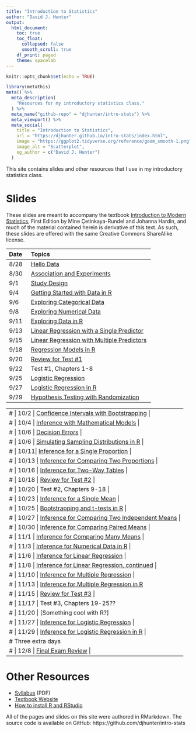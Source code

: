 ```yaml
---
title: "Introduction to Statistics"
author: "David J. Hunter"
output:
  html_document:
    toc: true
    toc_float:
      collapsed: false
      smooth_scroll: true
    df_print: paged
    theme: spacelab
---
```


```r
knitr::opts_chunk$set(echo = TRUE)
```

```r
library(metathis)
meta() %>%
  meta_description(
    "Resources for my introductory statistics class."
  ) %>%
  meta_name("github-repo" = "djhunter/intro-stats") %>%
  meta_viewport() %>%
  meta_social(
    title = "Introduction to Statistics",
    url = "https://djhunter.github.io/intro-stats/index.html",
    image = "https://ggplot2.tidyverse.org/reference/geom_smooth-1.png",
    image_alt = "Scatterplot",
    og_author = c("David J. Hunter")
  )
```

This site contains slides and other resources that I use in my introductory statistics class.

# Slides 

These slides are meant to accompany the textbook [Introduction to Modern Statistics](https://openintro-ims.netlify.app/), First Edition by Mine Çetinkaya-Rundel and Johanna Hardin, and much of the material contained herein is derivative of this text. As such, these slides are offered with the same Creative Commons ShareAlike license.

| Date | Topics |
|:---- |:-------------------------- |
| 8/28 | [Hello Data](slides/01-hellodata.html) |
| 8/30 | [Association and Experiments](slides/01b-association.html) |
|  9/1 | [Study Design](slides/02-studydesign.html) |
| 9/4 | [Getting Started with Data in R](slides/03-intro_data_R.html) |
| 9/6 | [Exploring Categorical Data](slides/04-catdata.html) 
| 9/8 | [Exploring Numerical Data](slides/05-numdata.html) |
| 9/11 | [Exploring Data in R](slides/06b-explore_data_R.html) |
| 9/13 | [Linear Regression with a Single Predictor](slides/07a-lin_regression.html) |
| 9/15 | [Linear Regression with Multiple Predictors](slides/08-multi_regression.html) |
| 9/18 | [Regression Models in R](slides/8b-regression_R.html) |
| 9/20 |  [Review for Test #1](slides/08c-test1review.html) |
| 9/22 | Test #1, Chapters 1-8 |
| 9/25 | [Logistic Regression](slides/09-logit_regression.html) |
| 9/27 | [Logistic Regression in R](slides/09b-logit_reg_R.html) |
| 9/29 | [Hypothesis Testing with Randomization](slides/11-hypoth_random.html) |

---
# | 10/2 |  [Confidence Intervals with Bootstrapping](slides/12-bootstrap_ci.html) |
# | 10/4 | [Inference with Mathematical Models](slides/13-math_models.html) | 
# | 10/6 | [Decision Errors](slides/14-decision_errors.html) |
# | 10/6 | [Simulating Sampling Distributions in R](slides/15-samp_dist_R.html) |
# | 10/11| [Inference for a Single Proportion](slides/16-infer_1prop.html) |
# | 10/13 | [Inference for Comparing Two Proportions](slides/17-infer_2prop.html) | 
# | 10/16 | [Inference for Two-Way Tables](slides/18-infer_chisquare.html) |
# | 10/18 | [Review for Test #2](slides/18c-test2review.html) |
# | 10/20 | Test #2, Chapters 9-18 |
# | 10/23 |  [Inference for a Single Mean](slides/19-infer_onemean.html) |
# | 10/25 | [Bootstrapping and t-tests in R](slides/19b-onemean_R.html) |
# | 10/27 | [Inference for Comparing Two Independent Means](slides/20-infer_twomean.html) |
# | 10/30 | [Inference for Comparing Paired Means](slides/21-infer_pairedmean.html) |
# | 11/1 | [Inference for Comparing Many Means](slides/22-infer_manymeans.html) |
# | 11/3 | [Inference for Numerical Data in R](slides/23b-num_infer_R.html) |
# | 11/6 | [Inference for Linear Regression](slides/24-infer_regression.html) |
# | 11/8 | [Inference for Linear Regression, continued](slides/24-infer_regression.html)  |
# | 11/10 |  [Inference for Multiple Regression](slides/25-infer_multiple.html) |
# | 11/13 | [Inference for Multiple Regression in R](slides/27-mariokart.html) 
# | 11/15 | [Review for Test #3](slides/24c-test3review.html) |
# | 11/17 | Test #3, Chapters 19-25??
# | 11/20 | [Something cool with R?] 
# | 11/27 | [Inference for Logistic Regression](slides/26-infer_logistic.html) |
# | 11/29 | [Inference for Logistic Regression in R](slides/27b-nbarookies.html) |
# Three extra days 
# | 12/8 | [Final Exam Review](slides/27c-test4review.html) |
---

# Other Resources

- [Syllabus](syllabus/ma005hunterF23.pdf) (PDF)
- [Textbook Website](https://openintro-ims.netlify.app/)
- [How to install R and RStudio](slides/installRStudio.html)

All of the pages and slides on this site were authored in RMarkdown.  The source code is available on GitHub: https://github.com/djhunter/intro-stats


